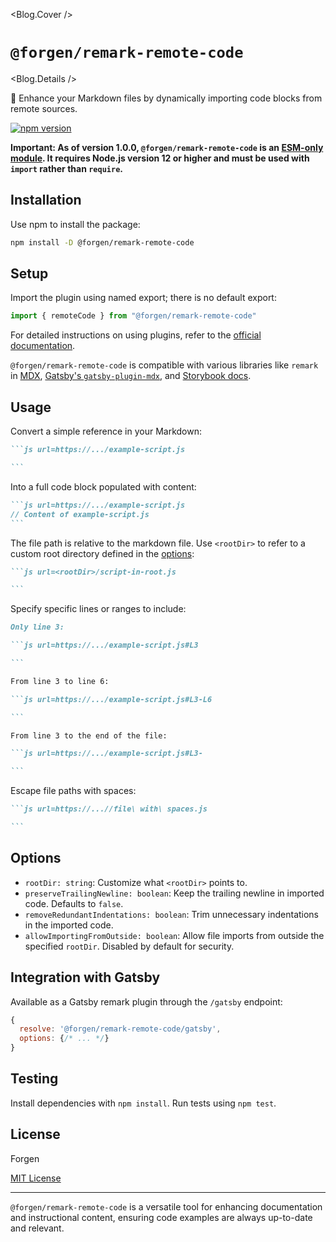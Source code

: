 
<Blog.Cover />

# `@forgen/remark-remote-code`

<Blog.Details />

🔗 Enhance your Markdown files by dynamically importing code blocks from remote sources.

[![npm version](https://badge.fury.io/js/%40forgen%2Fremark-remote-code.svg)](https://badge.fury.io/js/%40forgen%2Fremark-remote-code)

**Important: As of version 1.0.0, `@forgen/remark-remote-code` is an [ESM-only module](https://gist.github.com/sindresorhus/a39789f98801d908bbc7ff3ecc99d99c). It requires Node.js version 12 or higher and must be used with `import` rather than `require`.**

## Installation

Use npm to install the package:

```sh
npm install -D @forgen/remark-remote-code
```

## Setup

Import the plugin using named export; there is no default export:

```js
import { remoteCode } from "@forgen/remark-remote-code"
```

For detailed instructions on using plugins, refer to the [official documentation](https://github.com/remarkjs/remark/blob/master/doc/plugins.md#using-plugins).

`@forgen/remark-remote-code` is compatible with various libraries like `remark` in [MDX](https://mdxjs.com/advanced/plugins#using-remark-and-rehype-plugins), [Gatsby's `gatsby-plugin-mdx`](https://www.gatsbyjs.org/docs/mdx/plugins/#remark-plugins), and [Storybook docs](https://github.com/storybookjs/storybook/tree/master/addons/docs#manual-configuration).

## Usage

Convert a simple reference in your Markdown:

````md
```js url=https://.../example-script.js

```
````

Into a full code block populated with content:

````md
```js url=https://.../example-script.js
// Content of example-script.js
```
````

The file path is relative to the markdown file. Use `<rootDir>` to refer to a custom root directory defined in the [options](#options):

````md
```js url=<rootDir>/script-in-root.js

```
````

Specify specific lines or ranges to include:

````md
Only line 3:

```js url=https://.../example-script.js#L3

```

From line 3 to line 6:

```js url=https://.../example-script.js#L3-L6

```

From line 3 to the end of the file:

```js url=https://.../example-script.js#L3-

```
````

Escape file paths with spaces:

````md
```js url=https://...//file\ with\ spaces.js

```
````

## Options

- `rootDir: string`: Customize what `<rootDir>` points to.
- `preserveTrailingNewline: boolean`: Keep the trailing newline in imported code. Defaults to `false`.
- `removeRedundantIndentations: boolean`: Trim unnecessary indentations in the imported code.
- `allowImportingFromOutside: boolean`: Allow file imports from outside the specified `rootDir`. Disabled by default for security.

## Integration with Gatsby

Available as a Gatsby remark plugin through the `/gatsby` endpoint:

```js
{
  resolve: '@forgen/remark-remote-code/gatsby',
  options: {/* ... */}
}
```

## Testing

Install dependencies with `npm install`. Run tests using `npm test`.

## License

Forgen

[MIT License](LICENSE)

---

`@forgen/remark-remote-code` is a versatile tool for enhancing documentation and instructional content, ensuring code examples are always up-to-date and relevant.

<Comments />
